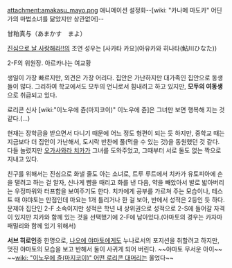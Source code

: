 attachment:amakasu_mayo.png
애니메이션 설정화--[wiki: "카나메 마도카" 어딘가의 마법소녀를 닮았지만 상관없어]--

甘粕真与（あまかす　まよ）

[[진심으로 날 사랑해라!!]]의 조연
성우는 [사카타 카요](아유카와 히나타(鮎川ひなた))

2-F의 위원장. 아르카나는 여교황

생일이 가장 빠르지만, 외견은 가장 어리다. 집안은 가난하지만 대가족인 집안으로 동생들이 많다. 그리하여 학교에서도 모두의 언니로서 힘내려고 하고 있지만, '''모두의 여동생'''으로 취급되고 있다. 

로리콘 신사 [wiki:"이노우에 쥰(마지코이)" 이노우에 쥰]은 그녀만 보면 행복해 지는 것 같다.(…)

현재는 장학금을 받으면서 다니기 때문에 어느 정도 형편이 되는 듯 하지만, 중학교 때는 지금보다 더 집안이 가난해서, 도시락 반찬에 풀(먹을 수 있는 것)을 동원했던 것 같다. 다들 놀렸지만 [[오가사와라 치카]]가 그녀를 도와주었고, 그때부터 서로 둘도 없는 짝으로 지내고 있다. 

친구를 위해서는 진심으로 화낼 줄도 아는 소녀로, 트루 루트에서 치카가 유토피아에 손을 댈려고 하는 걸 알자, 신나게 뺨을 때리고 화를 낸 다음, 약을 빼았아서 발로 밟아버리는 우정파워와 터프함을 보여주기도 한다. 치카에게 공부를 가르쳐 주는 모습이나, 테스트 때 야먀토는 만점인데 마요는 1개 틀리거나 한 걸 보아, 반에서 성적은 2등인 듯 하다. 문제아 집단인 2-F 소속이지만 성적은 학년 내 상위권으로 성적으로 2-S에 들어갈 자격이 있지만 치카와 함께 있는 것을 선택했기에 2-F에 남아있다.(야마토의 경우는 카자마 패밀리와 함께 있기 위해서)

'''서브 히로인'''중 한명으로, [[나오에 야마토]]에게도 누나로서의 포지션을 취할려고 하지만, 멋진 야마토의 모습을 보고 반해서 둘이 사귀게 되어 버린다. ~~야마토 무서운 아이~~ ~~[[wiki: "이노우에 쥰(마지코이)" 어떤 로리콘 대머리]]는 울었다~~
